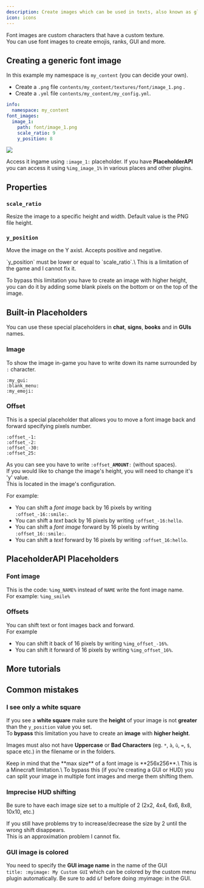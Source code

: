 ```yaml
---
description: Create images which can be used in texts, also known as glyphs and symbols
icon: icons
---
```


Font images are custom characters that have a custom texture.\
You can use font images to create emojis, ranks, GUI and more.

## Creating a generic font image

In this example my namespace is `my_content` (you can decide your own).

* Create a `.png` file `contents/my_content/textures/font/image_1.png` .
* Create a `.yml` file `contents/my_content/my_config.yml`.


```yaml contents/my_content/my_config.yml lines icon="yaml"
info:
  namespace: my_content
font_images:
  image_1:
    path: font/image_1.png
    scale_ratio: 9
    y_position: 8
```


<img src="/assets/images/image (7).png" />

Access it ingame using `:image_1:` placeholder. If you have **PlaceholderAPI** you can access it using `%img_image_1%` in various places and other plugins.

## Properties

### `scale_ratio`

Resize the image to a specific height and width. Default value is the PNG file height.

### `y_position`

Move the image on the Y axist. Accepts positive and negative.


<Warning>
`y_position` must be lower or equal to `scale_ratio`.\
This is a limitation of the game and I cannot fix it.

To bypass this limitation you have to create an image with higher height, you can do it by adding some blank pixels on the bottom or on the top of the image.
</Warning>


## Built-in Placeholders

You can use these special placeholders in **chat**, **signs**, **books** and in **GUIs** names.

### Image

To show the image in-game you have to write down its name surrounded by `:` character.

```
:my_gui:
:blank_menu:
:my_emoji:
```

### Offset

This is a special placeholder that allows you to move a font image back and forward specifying pixels number.

```
:offset_-1:
:offset_-2:
:offset_-30:
:offset_25:
```

As you can see you have to write `:offset_`**`AMOUNT`**`:` (without spaces).\
If you would like to change the image's height, you will need to change it's 'y' value.\
This is located in the image's configuration.

For example:

* You can shift a _font image_ back by 16 pixels by writing `:offset_-16::smile:`.
* You can shift a _text_ back by 16 pixels by writing `:offset_-16:hello`.
* You can shift a _font image_ forward by 16 pixels by writing `:offset_16::smile:`.
* You can shift a _text_ forward by 16 pixels by writing `:offset_16:hello`.

## PlaceholderAPI Placeholders

### Font image

This is the code: `%img_NAME%` instead of `NAME` write the font image name.\
For example: `%img_smile%`

### Offsets

You can shift text or font images back and forward.\
For example

* You can shift it back of 16 pixels by writing `%img_offset_-16%`.
* You can shift it forward of 16 pixels by writing `%img_offset_16%`.

## More tutorials


<Card title="Ranks Prefixes" icon="text" href="/ranks-prefixes" horizontal></Card>



<Card title="Emojis" icon="text" href="/emojis" horizontal></Card>


## Common mistakes

### I see only a white square

If you see a **white square** make sure the **height** of your image is not **greater** than the `y_position` value you set.\
To **bypass** this limitation you have to create an **image** with **higher height**.

Images must also not have **Uppercase** or **Bad Characters** (eg. `*`, `à`, `ù`, `=`, `$`, space etc.) in the filename or in the folders.


<Warning>
Keep in mind that the **max size** of a font image is **256x256**.\
This is a Minecraft limitation.\
To bypass this (if you're creating a GUI or HUD) you can split your image in multiple font images and merge them shifting them.
</Warning>


### Imprecise HUD shifting

Be sure to have each image size set to a multiple of 2 (2x2, 4x4, 6x6, 8x8, 10x10, etc.)

If you still have problems try to increase/decrease the size by 2 until the wrong shift disappears.\
This is an approximation problem I cannot fix.

### GUI image is colored

You need to specify the **GUI image name** in the name of the GUI\
`title: :myimage: My Custom GUI` which can be colored by the custom menu plugin automatically. Be sure to add `&f` before doing :myimage: in the GUI.
